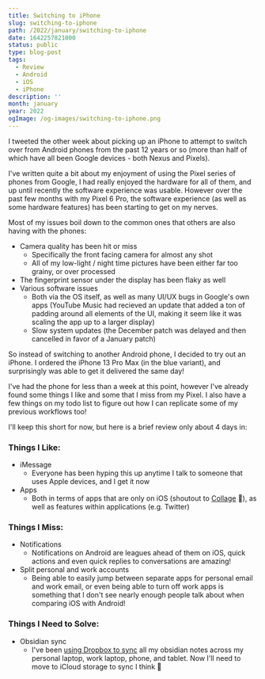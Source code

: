 ```yaml
---
title: Switching to iPhone
slug: switching-to-iphone
path: /2022/january/switching-to-iphone
date: 1642257821000
status: public
type: blog-post
tags:
  - Review
  - Android
  - iOS
  - iPhone
description: ''
month: january
year: 2022
ogImage: /og-images/switching-to-iphone.png
---
```




I tweeted the other week about picking up an iPhone to attempt to switch over
from Android phones from the past 12 years or so (more than half of which have
all been Google devices - both Nexus and Pixels).

I've written quite a bit about my enjoyment of using the Pixel series of phones
from Google, I had really enjoyed the hardware for all of them, and up until
recently the software experience was usable. However over the past few months
with my Pixel 6 Pro, the software experience (as well as some hardware features)
has been starting to get on my nerves.

Most of my issues boil down to the common ones that others are also having with
the phones:

- Camera quality has been hit or miss
  - Specifically the front facing camera for almost any shot
  - All of my low-light / night time pictures have been either far too grainy,
    or over processed
- The fingerprint sensor under the display has been flaky as well
- Various software issues
  - Both via the OS itself, as well as many UI/UX bugs in Google's own apps
    (YouTube Music had recieved an update that added a ton of padding around all
    elements of the UI, making it seem like it was scaling the app up to a
    larger display)
  - Slow system updates (the December patch was delayed and then cancelled in
    favor of a January patch)

So instead of switching to another Android phone, I decided to try out an
iPhone. I ordered the iPhone 13 Pro Max (in the blue variant), and surprisingly
was able to get it delivered the same day!

I've had the phone for less than a week at this point, however I've already
found some things I like and some that I miss from my Pixel. I also have a few
things on my todo list to figure out how I can replicate some of my previous
workflows too!

I'll keep this short for now, but here is a brief review only about 4 days in:

### Things I Like:

- iMessage
  - Everyone has been hyping this up anytime I talk to someone that uses Apple
    devices, and I get it now
- Apps
  - Both in terms of apps that are only on iOS (shoutout to [Collage](https://collage.party) 🙂), as well as features within
    applications (e.g. Twitter)

### Things I Miss:

- Notifications
  - Notifications on Android are leagues ahead of them on iOS, quick actions and
    even quick replies to conversations are amazing!
- Split personal and work accounts
  - Being able to easily jump between separate apps for personal email and work
    email, or even being able to turn off work apps is something that I don't
    see nearly enough people talk about when comparing iOS with Android!

### Things I Need to Solve:

- Obsidian sync
  - I've been [using Dropbox to sync](/2021/august/obsidian-sync) all my
    obsidian notes across my personal laptop, work laptop, phone, and tablet.
    Now I'll need to move to iCloud storage to sync I think 🤔
